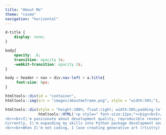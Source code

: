 ```yaml
---
title: "About Me"
theme: "cosmo"
navigation: "horizontal"
---
```


```css
d-title {
    display: none;
}

body{ 
    opacity: .8;
    transition: opacity 3s;
    -webkit-transition: opacity 2s; 
}

body > header > nav > div.nav-left > a.title{
     font-size: 0px;
}


```

<body onload="document.body.style.opacity=&#39;1&#39;">

```r
htmltools::div(id = "container",
htmltools::img(src = "images/aboutmeframe.png", style = "width:50%;"),

htmltools::div(style = "height:100%; float:right; width:50%;padding-left: 5px; box-sizing: border-box; line-height: 1.7499;",  id = "ambox",
               htmltools::HTML('<p style=" font-size:12px;"><big><b>I</b></big>\'m an R Software Engineer and Data Scientist at the Prostate Cancer Clinical Trials Consortium (PCCTC) at Memorial Sloan Kettering Cancer Center, where I fulfil the data needs of various prostate clinical trials while also developing and maintaining R packages with comprehensive test coverage and automated CI/CD pipelines to support our data infrastructure.
<br><br>I\'m passionate about development quality, reproducible research, and building tools that make data work more reliable and accessible. My technical interests focus on package development, automated testing, data validation systems, and creating maintainable software.<br><br>I\'m the author of <a href="https://meghansaha.github.io/artpack">artpack</a> (available on <a href="https://cran.r-project.org/web/packages/artpack/index.html">CRAN</a>, and I\'ve had the privilege of <a href = "https://thetidytrekker.com/talks">speaking publicly</a> on topics ranging from Git workflows to generative art to data pipelines. I\'m an advocate for open-source software, thorough testing practices, and thoughtful error messaging that helps users just focus on their goals.<br><br>
Currently, I\'m expanding my skills into Python package development and cross-language testing approaches. I use this platform to share my work, connect with the R and data science communities, and document my learning journey.
<br><br>When I\'m not coding, I love creating generative art (rtistry), playing video games, traveling, and spending time with my son, my husband, and my Patterdale terrier, Patches.</p>')))
```

</body>

